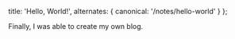   title: 'Hello, World!',
  alternates: {
    canonical: '/notes/hello-world'
  }
};

Finally, I was able to create my own blog.
